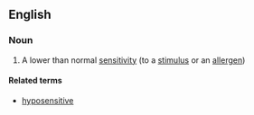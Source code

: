 ==English==

===Noun===
{{en-noun|hyposensitivities}}

# A lower than normal [[sensitivity]] (to a [[stimulus]] or an [[allergen]])

====Related terms====
*[[hyposensitive]]